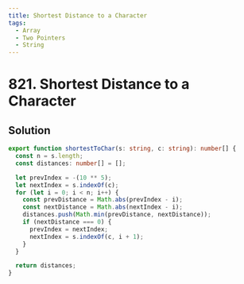 ```yaml
---
title: Shortest Distance to a Character
tags:
  - Array
  - Two Pointers
  - String
---
```


# 821. Shortest Distance to a Character

<Badges>
  <LevelBadge level="easy" />
  <TopicBadge name="Array" slug="array" />
  <TopicBadge name="Two Pointers" slug="two-pointers" />
  <TopicBadge name="String" slug="string" />
</Badges>

## Solution

```typescript filename="solution.ts" copy
export function shortestToChar(s: string, c: string): number[] {
  const n = s.length;
  const distances: number[] = [];

  let prevIndex = -(10 ** 5);
  let nextIndex = s.indexOf(c);
  for (let i = 0; i < n; i++) {
    const prevDistance = Math.abs(prevIndex - i);
    const nextDistance = Math.abs(nextIndex - i);
    distances.push(Math.min(prevDistance, nextDistance));
    if (nextDistance === 0) {
      prevIndex = nextIndex;
      nextIndex = s.indexOf(c, i + 1);
    }
  }

  return distances;
}
```

<ProblemLink
  codingSite="leetcode"
  href="https://leetcode.com/problems/shortest-distance-to-a-character"
  title="Shortest Distance to a Character"
/>
